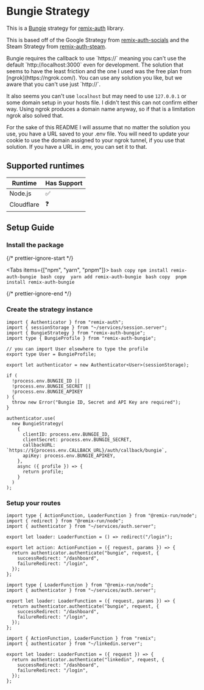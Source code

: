 
# Bungie Strategy

This is a [Bungie](https://bungie.net/) strategy for [remix-auth](https://github.com/sergiodxa/remix-auth) library.

This is based off of the Google Strategy from [remix-auth-socials](https://github.com/TheRealFlyingCoder/remix-auth-socials) and the Steam Strategy from [remix-auth-steam](https://github.com/Andreychik32/remix-auth-steam).

<Callout type="info">
Bungie requires the callback to use `https://` meaning you can't use the default `http://localhost:3000` even for development. The solution that seems to have the least friction and the one I used was the free plan from [ngrok](https://ngrok.com/). You can use any solution you like, but we aware that you can't use just `http://`.

It also seems you can't use `localhost` but may need to use `127.0.0.1` or some domain setup in your hosts file. I didn't test this can not confirm either way. Using ngrok produces a domain name anyway, so if that is a limitation ngrok also solved that.

For the sake of this README I will assume that no matter the solution you use, you have a URL saved to your .env file. You will need to update your cookie to use the domain assigned to your ngrok tunnel, if you use that solution. If you have a URL in .env, you can set it to that.

</Callout>

## Supported runtimes

| Runtime    | Has Support |
| ---------- | ----------- |
| Node.js    | ✅          |
| Cloudflare | ❓          |

## Setup Guide

<Steps>

### Install the package


{/* prettier-ignore-start */}

<Tabs items={["npm", "yarn", "pnpm"]}>
  <Tab>
    ```bash copy
    npm install remix-auth-bungie
    ```
  </Tab>
  <Tab>
    ```bash copy 
    yarn add remix-auth-bungie
    ```
  </Tab>
  <Tab>
    ```bash copy 
    pnpm install remix-auth-bungie
    ```
  </Tab>
</Tabs>

{/* prettier-ignore-end */}

### Create the strategy instance

```tsx copy filename="app/services/auth.server.ts"
import { Authenticator } from "remix-auth";
import { sessionStorage } from "~/services/session.server";
import { BungieStrategy } from "remix-auth-bungie";
import type { BungieProfile } from "remix-auth-bungie";

// you can import User elsewhere to type the profile
export type User = BungieProfile;

export let authenticator = new Authenticator<User>(sessionStorage);

if (
  !process.env.BUNGIE_ID ||
  !process.env.BUNGIE_SECRET ||
  !process.env.BUNGIE_APIKEY
) {
  throw new Error("Bungie ID, Secret and API Key are required");
}

authenticator.use(
  new BungieStrategy(
    {
      clientID: process.env.BUNGIE_ID,
      clientSecret: process.env.BUNGIE_SECRET,
      callbackURL: `https://${process.env.CALLBACK_URL}/auth/callback/bungie`,
      apiKey: process.env.BUNGIE_APIKEY,
    },
    async ({ profile }) => {
      return profile;
    }
  )
);
```

### Setup your routes

```tsx copy filename="app/routes/auth/bungie.tsx"
import type { ActionFunction, LoaderFunction } from "@remix-run/node";
import { redirect } from "@remix-run/node";
import { authenticator } from "~/services/auth.server";

export let loader: LoaderFunction = () => redirect("/login");

export let action: ActionFunction = ({ request, params }) => {
  return authenticator.authenticate("bungie", request, {
    successRedirect: "/dashboard",
    failureRedirect: "/login",
  });
};
```

```tsx copy filename="app/routes/auth/callback/bungie.tsx"
import type { LoaderFunction } from "@remix-run/node";
import { authenticator } from "~/services/auth.server";

export let loader: LoaderFunction = ({ request, params }) => {
  return authenticator.authenticate("bungie", request, {
    successRedirect: "/dashboard",
    failureRedirect: "/login",
  });
};
```

```tsx copy filename="app/routes/auth/linkedin/callback.tsx"
import { ActionFunction, LoaderFunction } from "remix";
import { authenticator } from "~/linkedin.server";

export let loader: LoaderFunction = ({ request }) => {
  return authenticator.authenticate("linkedin", request, {
    successRedirect: "/dashboard",
    failureRedirect: "/login",
  });
};
```

</Steps>
